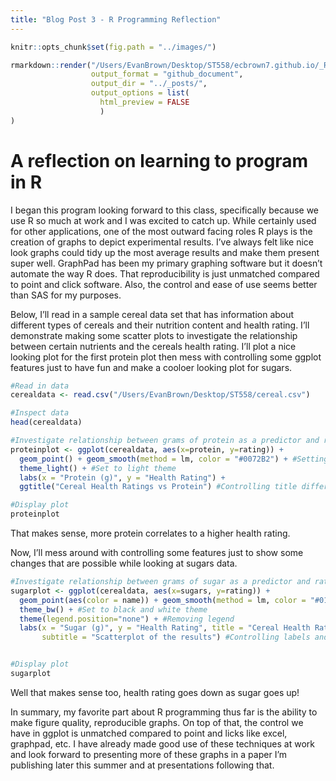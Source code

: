 ```yaml
---
title: "Blog Post 3 - R Programming Reflection"
---
```

```r
knitr::opts_chunk$set(fig.path = "../images/")
```

``` r
rmarkdown::render("/Users/EvanBrown/Desktop/ST558/ecbrown7.github.io/_Rmd/2022-06-29-evanbrown-third-blog-post.Rmd", 
                  output_format = "github_document", 
                  output_dir = "../_posts/",
                  output_options = list(
                    html_preview = FALSE
                    )
)
```


# **A reflection on learning to program in R**

I began this program looking forward to this class, specifically because we use R so much at work and I was excited to catch up. While certainly used for other applications, one of the most outward facing roles R plays is the creation of graphs to depict experimental results. I've always felt like nice look graphs could tidy up the most average results and make them present super well. GraphPad has been my primary graphing software but it doesn't automate the way R does. That reproducibility is just unmatched compared to point and click software. Also, the control and ease of use seems better than SAS for my purposes. 

Below, I'll read in a sample cereal data set that has information about different types of cereals and their nutrition content and health rating. I'll demonstrate making some scatter plots to investigate the relationship between certain nutrients and the cereals health rating. I'll plot a nice looking plot for the first protein plot then mess with controlling some ggplot features just to have fun and make a cooloer looking plot for sugars. 

```r
#Read in data
cerealdata <- read.csv("/Users/EvanBrown/Desktop/ST558/cereal.csv")

#Inspect data
head(cerealdata)

#Investigate relationship between grams of protein as a predictor and rating as a response by plotting a scatter plot
proteinplot <- ggplot(cerealdata, aes(x=protein, y=rating)) +
  geom_point() + geom_smooth(method = lm, color = "#0072B2") + #Setting custom line color
  theme_light() + #Set to light theme
  labs(x = "Protein (g)", y = "Health Rating") +
  ggtitle("Cereal Health Ratings vs Protein") #Controlling title differently

#Display plot
proteinplot
```

That makes sense, more protein correlates to a higher health rating.

Now, I'll mess around with controlling some features just to show some changes that are possible while looking at sugars data.
```r
#Investigate relationship between grams of sugar as a predictor and rating as a response by plotting a scatter plot
sugarplot <- ggplot(cerealdata, aes(x=sugars, y=rating)) +
  geom_point(aes(color = name)) + geom_smooth(method = lm, color = "#013f28") + #Setting custom line color, point colors to cereal name
  theme_bw() + #Set to black and white theme
  theme(legend.position="none") + #Removing legend
  labs(x = "Sugar (g)", y = "Health Rating", title = "Cereal Health Ratings vs Sugars", 
       subtitle = "Scatterplot of the results") #Controlling labels and titles


#Display plot
sugarplot
```

Well that makes sense too, health rating goes down as sugar goes up! 

In summary, my favorite part about R programming thus far is the ability to make figure quality, reproducible graphs. On top of that, the control we have in ggplot is unmatched compared to point and licks like excel, graphpad, etc. I have already made good use of these techniques at work and look forward to presenting more of these graphs in a paper I'm publishing later this summer and at presentations following that.


